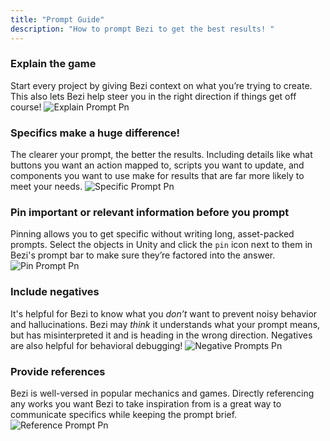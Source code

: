 ```yaml
---
title: "Prompt Guide"
description: "How to prompt Bezi to get the best results! "
---
```


### Explain the game

Start every project by giving Bezi context on what you’re trying to create. This also lets Bezi help steer you in the right direction if things get off course\!
![Explain Prompt Pn](/images/explain-prompt.png)

### Specifics make a huge difference\!

The clearer your prompt, the better the results. Including details like what buttons you want an action mapped to, scripts you want to update, and components you want to use make for results that are far more likely to meet your needs.
![Specific Prompt Pn](/images/specific-prompt.png)

### Pin important or relevant information before you prompt

Pinning allows you to get specific without writing long, asset-packed prompts. Select the objects in Unity and click the `pin` icon next to them in Bezi's prompt bar to make sure they’re factored into the answer.
![Pin Prompt Pn](/images/pin-prompt.png)

### Include negatives

It's helpful for Bezi to know what you _don’t_ want to prevent noisy behavior and hallucinations. Bezi may _think_ it understands what your prompt means, but has misinterpreted it and is heading in the wrong direction. Negatives are also helpful for behavioral debugging\!
![Negative Prompts Pn](/images/negative-prompts.png)

### Provide references

Bezi is well-versed in popular mechanics and games. Directly referencing any works you want Bezi to take inspiration from is a great way to communicate specifics while keeping the prompt brief.
![Reference Prompt Pn](/images/reference-prompt.png)
